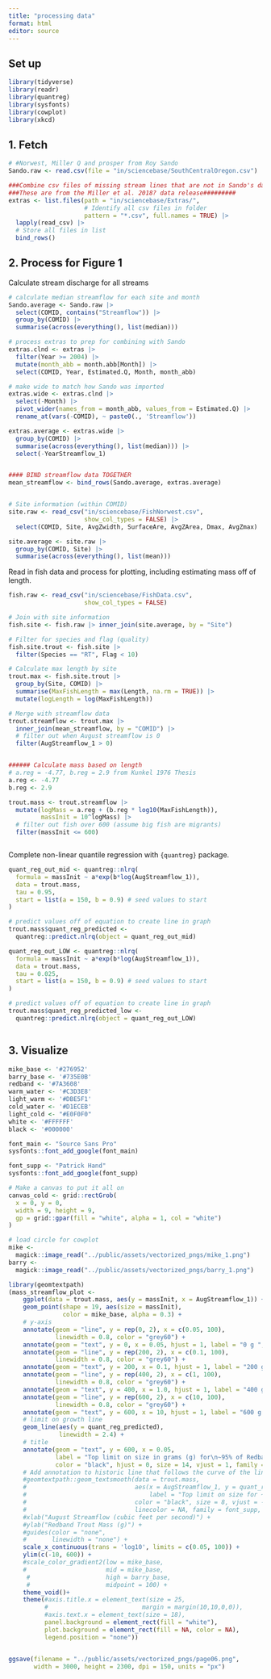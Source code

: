 ```yaml
---
title: "processing data"
format: html
editor: source
---
```


## Set up

```r

library(tidyverse)
library(readr)
library(quantreg)
library(sysfonts)
library(cowplot)
library(xkcd)

```

## 1. Fetch


```r
# #Norwest, Miller Q and prosper from Roy Sando
Sando.raw <- read.csv(file = "in/sciencebase/SouthCentralOregon.csv") 

###Combine csv files of missing stream lines that are not in Sando's data release#########
###These are from the Miller et al. 2018? data release#########
extras <- list.files(path = "in/sciencebase/Extras/", 
                     # Identify all csv files in folder
                     pattern = "*.csv", full.names = TRUE) |>
  lapply(read_csv) |>                                            
  # Store all files in list
  bind_rows()

```

## 2. Process for Figure 1

Calculate stream discharge for all streams

```r
# calculate median streamflow for each site and month
Sando.average <- Sando.raw |>
  select(COMID, contains("Streamflow")) |>
  group_by(COMID) |>
  summarise(across(everything(), list(median)))

# process extras to prep for combining with Sando
extras.clnd <- extras |> 
  filter(Year >= 2004) |>
  mutate(month_abb = month.abb[Month]) |>
  select(COMID, Year, Estimated.Q, Month, month_abb)

# make wide to match how Sando was imported
extras.wide <- extras.clnd |>
  select(-Month) |> 
  pivot_wider(names_from = month_abb, values_from = Estimated.Q) |>
  rename_at(vars(-COMID), ~ paste0(., 'Streamflow'))

extras.average <- extras.wide |>
  group_by(COMID) |>
  summarise(across(everything(), list(median))) |>
  select(-YearStreamflow_1)


#### BIND streamflow data TOGETHER
mean_streamflow <- bind_rows(Sando.average, extras.average)


# Site information (within COMID)
site.raw <- read_csv("in/sciencebase/FishNorwest.csv",
                     show_col_types = FALSE) |>
  select(COMID, Site, AvgZwidth, SurfaceAre, AvgZArea, Dmax, AvgZmax)

site.average <- site.raw |>
  group_by(COMID, Site) |>
  summarise(across(everything(), list(mean)))

```

Read in fish data and process for plotting, including estimating mass off of length.

```r
fish.raw <- read_csv("in/sciencebase/FishData.csv",
                     show_col_types = FALSE)

# Join with site information
fish.site <- fish.raw |> inner_join(site.average, by = "Site")

# Filter for species and flag (quality)
fish.site.trout <- fish.site |>
  filter(Species == "RT", Flag < 10)

# Calculate max length by site
trout.max <- fish.site.trout |> 
  group_by(Site, COMID) |>
  summarise(MaxFishLength = max(Length, na.rm = TRUE)) |>
  mutate(logLength = log(MaxFishLength)) 

# Merge with streamflow data
trout.streamflow <- trout.max |>
  inner_join(mean_streamflow, by = "COMID") |>
  # filter out when August streamflow is 0
  filter(AugStreamflow_1 > 0)


###### Calculate mass based on length
# a.reg = -4.77, b.reg = 2.9 from Kunkel 1976 Thesis
a.reg <- -4.77
b.reg <- 2.9

trout.mass <- trout.streamflow |>
  mutate(logMass = a.reg + (b.reg * log10(MaxFishLength)),
         massInit = 10^logMass) |>
  # filter out fish over 600 (assume big fish are migrants)
  filter(massInit <= 600)



```

Complete non-linear quantile regression with `{quantreg}` package.

```r
quant_reg_out_mid <- quantreg::nlrq(
  formula = massInit ~ a*exp(b*log(AugStreamflow_1)),
  data = trout.mass,
  tau = 0.95,
  start = list(a = 150, b = 0.9) # seed values to start
)

# predict values off of equation to create line in graph
trout.mass$quant_reg_predicted <- 
  quantreg::predict.nlrq(object = quant_reg_out_mid)

quant_reg_out_LOW <- quantreg::nlrq(
  formula = massInit ~ a*exp(b*log(AugStreamflow_1)),
  data = trout.mass,
  tau = 0.025,
  start = list(a = 150, b = 0.9) # seed values to start
)

# predict values off of equation to create line in graph
trout.mass$quant_reg_predicted_low <- 
  quantreg::predict.nlrq(object = quant_reg_out_LOW)



```


## 3. Visualize
```r
mike_base <- '#276952'
barry_base <- '#735E0B'
redband <- '#7A3608'
warm_water <- '#C3D3E8'
light_warm <- '#DBE5F1'
cold_water <- '#D1ECEB'
light_cold <- "#E0F0F0"
white <- '#FFFFFF'
black <- '#000000'

font_main <- "Source Sans Pro"
sysfonts::font_add_google(font_main)

font_supp <- "Patrick Hand"
sysfonts::font_add_google(font_supp)

# Make a canvas to put it all on
canvas_cold <- grid::rectGrob(
  x = 0, y = 0, 
  width = 9, height = 9,
  gp = grid::gpar(fill = "white", alpha = 1, col = "white")
)

# load circle for cowplot
mike <- 
  magick::image_read("../public/assets/vectorized_pngs/mike_1.png")
barry <-
  magick::image_read("../public/assets/vectorized_pngs/barry_1.png")
```



```r

library(geomtextpath)
(mass_streamflow_plot <-
    ggplot(data = trout.mass, aes(y = massInit, x = AugStreamflow_1)) +
    geom_point(shape = 19, aes(size = massInit), 
               color = mike_base, alpha = 0.3) + 
    # y-axis
    annotate(geom = "line", y = rep(0, 2), x = c(0.05, 100),
             linewidth = 0.8, color = "grey60") +
    annotate(geom = "text", y = 0, x = 0.05, hjust = 1, label = "0 g ", size = 10, color = "grey60") +
    annotate(geom = "line", y = rep(200, 2), x = c(0.1, 100),
             linewidth = 0.8, color = "grey60") +
    annotate(geom = "text", y = 200, x = 0.1, hjust = 1, label = "200 g ", size = 10, color = "grey60") +
    annotate(geom = "line", y = rep(400, 2), x = c(1, 100),
             linewidth = 0.8, color = "grey60") +
    annotate(geom = "text", y = 400, x = 1.0, hjust = 1, label = "400 g ", size = 10, color = "grey60") +
    annotate(geom = "line", y = rep(600, 2), x = c(10, 100),
             linewidth = 0.8, color = "grey60") +
    annotate(geom = "text", y = 600, x = 10, hjust = 1, label = "600 g ", size = 10, color = "grey60") +
    # limit on growth line
    geom_line(aes(y = quant_reg_predicted),
              linewidth = 2.4) +  
    # title
    annotate(geom = "text", y = 600, x = 0.05,
             label = "Top limit on size in grams (g) for\n~95% of Redband Trout\nbased on streamflow\nin cubic feet per second (cfs)",
             color = "black", hjust = 0, size = 14, vjust = 1, family = font_main, fontface = "bold") +
    # Add annotation to historic line that follows the curve of the line
    #geomtextpath::geom_textsmooth(data = trout.mass, 
    #                              aes(x = AugStreamflow_1, y = quant_reg_predicted, 
    #                                  label = "Top limit on size for ~95% of Redband Trout"),
    #                              color = "black", size = 8, vjust = -.2, hjust = 0.4,
    #                              linecolor = NA, family = font_supp, fontface = "bold") +
    #xlab("August Streamflow (cubic feet per second)") +
    #ylab("Redband Trout Mass (g)") +
    #guides(color = "none",
    #       linewidth = "none") +
    scale_x_continuous(trans = 'log10', limits = c(0.05, 100)) +
    ylim(c(-10, 600)) +
    #scale_color_gradient2(low = mike_base,
    #                      mid = mike_base,
     #                     high = barry_base,
     #                     midpoint = 100) +
    theme_void()+
    theme(#axis.title.x = element_text(size = 25,
          #                          margin = margin(10,10,0,0)),
          #axis.text.x = element_text(size = 18),
          panel.background = element_rect(fill = "white"),
          plot.background = element_rect(fill = NA, color = NA),
          legend.position = "none")) 


ggsave(filename = "../public/assets/vectorized_pngs/page06.png", 
       width = 3000, height = 2300, dpi = 150, units = "px")

```